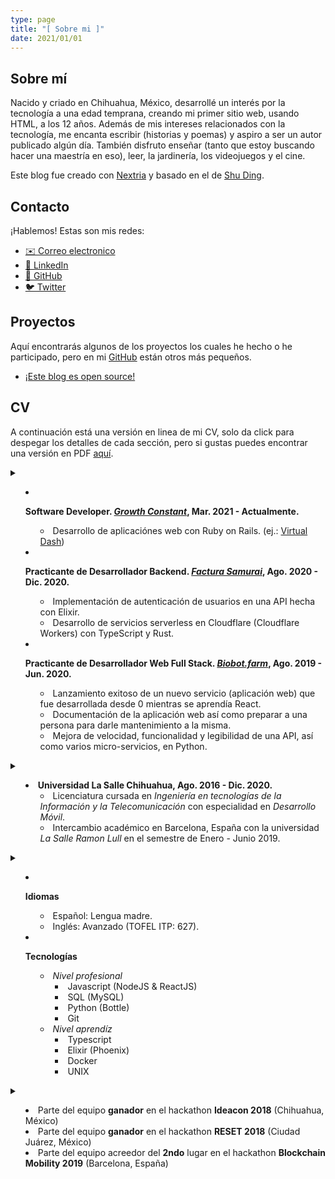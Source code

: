 ```yaml
---
type: page
title: "[ Sobre mi ]"
date: 2021/01/01
---
```


## Sobre mí

Nacido y criado en Chihuahua, México, desarrollé un interés por la tecnología a una edad temprana, creando mi primer sitio web, usando HTML, 
a los 12 años. Además de mis intereses relacionados con la tecnología, me encanta escribir (historias y poemas) y aspiro a ser un autor publicado 
algún día. También disfruto enseñar (tanto que estoy buscando hacer una maestría en eso), leer, la jardinería, los videojuegos y el cine.

Este blog fue creado con [Nextria](https://nextra.vercel.app/) y basado en el de [Shu Ding](https://shud.in/).

## Contacto

¡Hablemos! Estas son mis redes:

- [✉️ Correo electronico](mailto:hey@luisangel.me)
- [🤝 LinkedIn](https://www.linkedin.com/in/luisangel-ortega/)
- [🐙 GitHub](https://github.com/LinkSake)
- [🐦 Twitter](https://twitter.com/LinkSake)

## Proyectos

Aquí encontrarás algunos de los proyectos los cuales he hecho o he participado, pero en mi [GitHub](https://github.com/LinkSake) están otros más pequeños.

- [¡Este blog es open source!](https://github.com/LinkSake/me)

## CV

A continuación está una versión en linea de mi CV, solo da click para despegar los detalles de cada sección, 
  pero si gustas puedes encontrar una versión en PDF [aquí](/docs/cv-es.pdf).

<details><summary children="Experiencia laboral"/>

- **Software Developer. *[Growth Constant](https://growthconstant.com/)*, Mar. 2021 - Actualmente.**
    - Desarrollo de aplicaciónes web con Ruby on Rails. (ej.: [Virtual Dash](https://www.virtualdash.co/))

- **Practicante de Desarrollador Backend. *[Factura Samurai](https://www.facturasamurai.com/)*, Ago. 2020 - Dic. 2020.**
    - Implementación de autenticación de usuarios en una API hecha con Elixir. 
    - Desarrollo de servicios serverless en Cloudflare (Cloudflare Workers) con TypeScript y Rust.

- **Practicante de Desarrollador Web Full Stack. *[Biobot.farm](https://biobot.farm/)*, Ago. 2019 - Jun. 2020.**
    - Lanzamiento exitoso de un nuevo servicio (aplicación web) que fue desarrollada desde 0 mientras se aprendía React.
    - Documentación de la aplicación web así como preparar a una persona para darle mantenimiento a la misma.
    - Mejora de velocidad, funcionalidad y legibilidad de una API, así como varios micro-servicios, en Python.

</details>
<details><summary children="Educación"/>

- **Universidad La Salle Chihuahua, Ago. 2016 - Dic. 2020.**
    - Licenciatura cursada en *Ingeniería en tecnologías de la Información y la Telecomunicación* con especialidad en *Desarrollo Móvil*.
    - Intercambio académico en Barcelona, España con la universidad *La Salle Ramon Lull* en el semestre de Enero - Junio 2019.

</details>
<details><summary children="Habilidades"/>

- **Idiomas**
    - Español: Lengua madre.
    - Inglés: Avanzado (TOFEL ITP: 627).

- **Tecnologías**
    - *Nivel profesional*
        - Javascript (NodeJS & ReactJS) 
        - SQL (MySQL)
        - Python (Bottle)
        - Git   
    - *Nivel aprendíz*
        - Typescript 
        - Elixir (Phoenix) 
        - Docker
        - UNIX

</details>
<details><summary children="Logros"/>

- Parte del equipo **ganador** en el hackathon **Ideacon 2018** (Chihuahua, México)
- Parte del equipo **ganador** en el hackathon **RESET 2018** (Ciudad Juárez, México)
- Parte del equipo acreedor del **2ndo** lugar en el hackathon **Blockchain Mobility 2019** (Barcelona, España)

</details>
